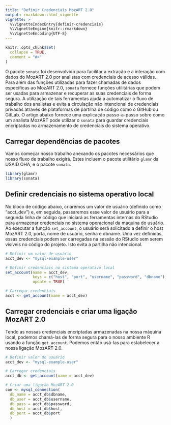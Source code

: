 ```yaml
---
title: "Definir Credenciais MozART 2.0"
output: rmarkdown::html_vignette
vignette: >
  %\VignetteIndexEntry{definir-credenciais}
  %\VignetteEngine{knitr::rmarkdown}
  %\VignetteEncoding{UTF-8}
---
```


```r
knitr::opts_chunk$set(
  collapse = TRUE,
  comment = "#>"
)
```


O pacote `sonata` foi desenvolvido para facilitar a extração e a interação com dados do MozART 2.0 por analistas com credenciais de acesso válidas. Para além das funções utilizadas para fazer chamadas de dados específicas ao MozART 2.0, `sonata` fornece funções utilitárias que podem ser usadas para armazenar e recuperar as suas credenciais de forma segura. A utilização de tais ferramentas ajuda a automatizar o fluxo de trabalho dos analistas e evita a circulação não intencional de credenciais privadas através de plataformas de partilha de código como o GitHub ou GitLab.  O artigo abaixo fornece uma explicação passo-a-passo sobre como um analista MozART pode utilizar o `sonata` para guardar credenciais encriptadas no armazenamento de credenciais do sistema operativo.

## Carregar dependências de pacotes

Vamos começar nosso trabalho anexando os pacotes necessários que nosso fluxo de trabalho exigirá.  Estes incluem o pacote utilitário `glamr` da USAID OHA, e o pacote `sonata`.

```r
library(glamr)
library(sonata)
```

## Definir credenciais no sistema operativo local

No bloco de código abaixo, criaremos um valor de usuário (definido como “acct_dev”) e, em seguida, passaremos esse valor de usuário para a segunda linha de código que iniciará as ferramentas internas do RStudio para armazenar credenciais no sistema operacional da máquina do usuário. Ao executar a função `set_account`, o usuário será solicitado a definir o host MozART 2.0, porta, nome de usuário, senha e dbname.  Uma vez definidas, essas credenciais podem ser carregadas na sessão do RStudio sem serem visíveis no código do projeto.  Isto evita a partilha não intencional.

```r
# Definir um valor de usuário
acct_dev <- "mysql-example-user"

# Definir credenciais no sistema operativo local
set_account(name = acct_dev, 
            keys = c("host", "port", "username", "password", "dbname"), 
            update = TRUE)

# Carregar credenciais
acct <- get_account(name = acct_dev)
```

## Carregar credenciais e criar uma ligação MozART 2.0

Tendo as nossas credenciais encriptadas armazenadas na nossa máquina local, podemos chamá-las de forma segura para o nosso ambiente R usando a função `get_account`.  Podemos então usá-las para estabelecer a nossa ligação MozART 2.0.

```r

# Definir valor do usuário
acct_dev <- "mysql-example-user"

# Carregar credenciais
acct_db <- get_account(name = acct_dev)

# Criar uma ligação MozART 2.0
con <- mysql_connection(
  db_name = acct_db$dbname, 
  db_user = acct_db$username,
  db_pass = acct_db$password, 
  db_host = acct_db$host, 
  db_port = acct_db$port
  )

```

